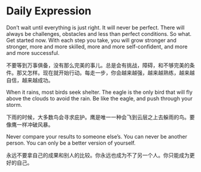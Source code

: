 # Daily Expression

Don't wait until everything is just right. It will never be perfect. There will always be challenges, obstacles and less than perfect conditions. So what. Get started now. With each step you take, you will grow stronger and stronger, more and more skilled, more and more self-confident, and more and more successful.

不要等到万事俱备，没有那么完美的事儿。总是会有挑战，障碍，和不够完美的条件。那又怎样。现在就开始行动。每走一步，你会越来越强，越来越熟练，越来越自信，越来越成功。

When it rains, most birds seek shelter. The eagle is the only bird that will fly above the clouds to avoid the rain. Be like the eagle, and push through your storm.

下雨的时候，大多数鸟会寻求庇护。鹰是唯一一种会飞到云层之上去躲雨的鸟。要像鹰一样冲破风暴。

Never compare your results to someone else's. You can never be another person. You can only be a better version of yourself.

永远不要拿自己的成果和别人的比较。你永远也成为不了另一个人。你只能成为更好的自己。
